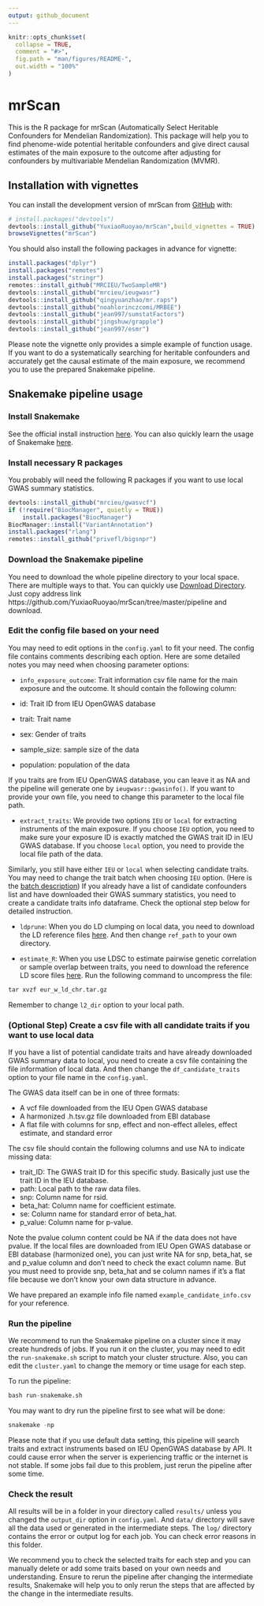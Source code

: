 ```yaml
---
output: github_document
---
```


<!-- README.md is generated from README.Rmd. Please edit that file -->

```r
knitr::opts_chunk$set(
  collapse = TRUE,
  comment = "#>",
  fig.path = "man/figures/README-",
  out.width = "100%"
)
```

# mrScan

This is the R package for mrScan (Automatically Select Heritable Confounders for Mendelian Randomization). 
This package will help you to find phenome-wide potential heritable confounders and 
give direct causal estimates of the main exposure to the outcome after adjusting for 
confounders by multivariable Mendelian Randomization (MVMR).

## Installation with vignettes

You can install the development version of mrScan from [GitHub](https://github.com/) with:

```r
# install.packages("devtools")
devtools::install_github("YuxiaoRuoyao/mrScan",build_vignettes = TRUE)
browseVignettes("mrScan")
```


You should also install the following packages in advance for vignette:
```r
install.packages("dplyr")
install.packages("remotes")
install.packages("stringr")
remotes::install_github("MRCIEU/TwoSampleMR")
devtools::install_github("mrcieu/ieugwasr")
devtools::install_github("qingyuanzhao/mr.raps")
devtools::install_github("noahlorinczcomi/MRBEE")
devtools::install_github("jean997/sumstatFactors")
devtools::install_github("jingshuw/grapple")
devtools::install_github("jean997/esmr")
```

Please note the vignette only provides a simple example of function usage. If you 
want to do a systematically searching for heritable confounders and accurately get 
the causal estimate of the main exposure, we recommend you to use the prepared Snakemake
pipeline. 

## Snakemake pipeline usage

### Install Snakemake

See the official install instruction [here](https://snakemake.readthedocs.io/en/stable/getting_started/installation.html).
You can also quickly learn the usage of Snakemake [here](https://snakemake.readthedocs.io/en/stable/tutorial/tutorial.html).

### Install necessary R packages

You probably will need the following R packages if you want to use local GWAS summary statistics.

```r
devtools::install_github("mrcieu/gwasvcf")
if (!require("BiocManager", quietly = TRUE))
    install.packages("BiocManager")
BiocManager::install("VariantAnnotation")
install.packages("rlang")
remotes::install_github("privefl/bigsnpr")
```

### Download the Snakemake pipeline

You need to download the whole pipeline directory to your local space. There are 
multiple ways to that. You can quickly use [Download Directory](https://download-directory.github.io/). 
Just copy address link https://github.com/YuxiaoRuoyao/mrScan/tree/master/pipeline and download.  

### Edit the config file based on your need

You may need to edit options in the `config.yaml` to fit your need. The config file 
contains comments describing each option. Here are some detailed notes you may need 
when choosing parameter options:  

* `info_exposure_outcome`: Trait information csv file name for the main exposure and 
the outcome. It should contain the following column:  

- id: Trait ID from IEU OpenGWAS database
- trait: Trait name
- sex: Gender of traits
- sample_size: sample size of the data 
- population: population of the data

If you traits are from IEU OpenGWAS database, you can leave it as NA and the pipeline
will generate one by `ieugwasr::gwasinfo()`. If you want to provide your own file,
you need to change this parameter to the local file path.


* `extract_traits`: We provide two options `IEU` or `local` for extracting instruments 
of the main exposure. If you choose `IEU` option, you need to make sure your exposure ID
is exactly matched the GWAS trait ID in IEU GWAS database. If you choose `local` option,
you need to provide the local file path of the data.   


Similarly, you still have either `IEU` or `local` when selecting candidate traits. 
You may need to change the trait batch when choosing `IEU` option. (Here is the [batch description](https://gwas.mrcieu.ac.uk/datasets/)) If you already have a list of candidate 
confounders list and have downloaded their GWAS summary statistics, you need to create 
a candidate traits info dataframe. Check the optional step below for detailed instruction.  


* `ldprune`: When you do LD clumping on local data, you need to download the LD 
reference files [here](http://fileserve.mrcieu.ac.uk/ld/1kg.v3.tgz). And then change 
`ref_path` to your own directory.  


* `estimate_R`: When you use LDSC to estimate pairwise genetic correlation or sample 
overlap between traits, you need to download the reference LD score files [here](https://zenodo.org/records/8182036).
Run the following command to uncompress the file:
```r
tar xvzf eur_w_ld_chr.tar.gz
```
Remember to change `l2_dir` option to your local path.

### (Optional Step) Create a csv file with all candidate traits if you want to use local data

If you have a list of potential candidate traits and have already downloaded GWAS summary 
data to local, you need to create a csv file containing the file information of local data. 
And then change the `df_candidate_traits` option to your file name in the `config.yaml`.  


The GWAS data itself can be in one of three formats: 

- A vcf file downloaded from the IEU Open GWAS database
- A harmonized .h.tsv.gz file downloaded from EBI database
- A flat file with columns for snp, effect and non-effect alleles, effect estimate, and standard error


The csv file should contain the following columns and use NA to indicate missing data: 

- trait_ID: The GWAS trait ID for this specific study. Basically just use the trait ID in the IEU database.
- path: Local path to the raw data files.  
- snp: Column name for rsid.  
- beta_hat: Column name for coefficient estimate.
- se: Column name for standard error of beta_hat.
- p_value: Column name for p-value.  

Note the pvalue column content could be NA if the data does not have pvalue. If the local files 
are downloaded from IEU Open GWAS database or EBI database (harmonized one), you can 
just write NA for snp, beta_hat, se and p_value column and don't need to check the 
exact column name. But you must need to provide snp, beta_hat and se column names if 
it's a flat file because we don't know your own data structure in advance. 

We have prepared an example info file named `example_candidate_info.csv` for your reference.

### Run the pipeline

We recommend to run the Snakemake pipeline on a cluster since it may create hundreds of 
jobs. If you run it on the cluster, you may need to edit the `run-snakemake.sh` 
script to match your cluster structure. Also, you can edit the `cluster.yaml` to 
change the memory or time usage for each step.  

To run the pipeline:

```r
bash run-snakemake.sh
```

You may want to dry run the pipeline first to see what will be done:
```r
snakemake -np
```

Please note that if you use default data setting, this pipeline will search traits and 
extract instruments based on IEU OpenGWAS database by API. It could cause error when 
the server is experiencing traffic or the internet is not stable. If some jobs fail 
due to this problem, just rerun the pipeline after some time.  

### Check the result

All results will be in a folder in your directory called `results/` unless you changed the 
`output_dir` option in `config.yaml`. And `data/` directory will save all the data 
used or generated in the intermediate steps. The `log/` directory contains the error 
or output log for each job. You can check error reasons in this folder.  

We recommend you to check the selected traits for each step and you can manually 
delete or add some traits based on your own needs and understanding.
Ensure to rerun the pipeline after changing the intermediate results, Snakemake will help 
you to only rerun the steps that are affected by the change in the intermediate results.
